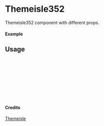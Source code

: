 
<Meta of={Themeisle352} title="Themeisle/Themeisle352" />

# Themeisle352

Themeisle352 component with different props.

#### Example

<Canvas of={Themeisle352.Primary} />

## Usage

```ts
import { Themeisle352 } from "yadl-ui";

const Example = () => {
  return (
      <Themeisle352 />
  );
};

export default Example;
```

#### Credits
[Themeisle](https://themeisle.com/illustrations)
